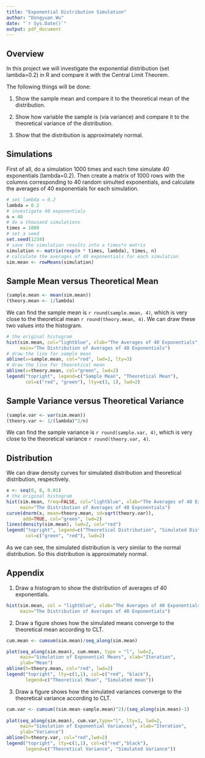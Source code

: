 ```yaml
---
title: "Exponential Distribution Simulation"
author: "Dongyuan Wu"
date: "`r Sys.Date()`"
output: pdf_document
---
```


## Overview

In this project we will investigate the exponential distribution (set lambda=0.2) in R and compare it with the Central Limit Theorem.

The following things will be done:

1. Show the sample mean and compare it to the theoretical mean of the distribution.

2. Show how variable the sample is (via variance) and compare it to the theoretical variance of the distribution.

3. Show that the distribution is approximately normal.

## Simulations

First of all, do a simulation 1000 times and each time simulate 40 exponentials (lambda=0.2). Then create a matrix of 1000 rows with the columns corresponding to 40 random simulted exponentials, and calculate the averages of 40 exponentials for each simulation.

```r

# set lambda = 0.2
lambda = 0.2
# investigate 40 exponentials
n = 40
# do a thousand simulations
times = 1000
# set a seed
set.seed(1234)
# save the simulation results into a times*n matrix
simulation <- matrix(rexp(n * times, lambda), times, n)
# calculate the averages of 40 exponentials for each simulation
sim.mean <- rowMeans(simulation)

```

## Sample Mean versus Theoretical Mean

```r

(sample.mean <- mean(sim.mean))
(theory.mean <- 1/lambda)

```

We can find the sample mean is `r round(sample.mean, 4)`, which is very close to the theoretical mean `r round(theory.mean, 4)`. We can draw these two values into the histogram.

```r

# the original histogram
hist(sim.mean, col="lightblue", xlab="The Averages of 40 Exponentials",
     main="The Distribution of Averages of 40 Exponentials")
# draw the line for sample mean
abline(v=sample.mean, col="red", lwd=2, lty=3)
# draw the line for theoretical mean
abline(v=theory.mean, col="green", lwd=2)
legend("topright", legend=c("Sample Mean", "Theoretical Mean"),
       col=c("red", "green"), lty=c(3, 1), lwd=2)

```


## Sample Variance versus Theoretical Variance

```r

(sample.var <- var(sim.mean))
(theory.var <- 1/(lambda)^2/n)

```

We can find the sample variance is `r round(sample.var, 4)`, which is very close to the theoretical variance `r round(theory.var, 4)`. 

## Distribution

We can draw density curves for simulated distribution and theoretical distribution, respectively.

```r

x <- seq(0, 8, 0.01)
# the original histogram
hist(sim.mean, freq=FALSE, col="lightblue", xlab="The Averages of 40 Exponentials",
     main="The Distribution of Averages of 40 Exponentials")
curve(dnorm(x, mean=theory.mean, sd=sqrt(theory.var)),
      add=TRUE, col="green", lwd=2)
lines(density(sim.mean), lwd=2, col="red")
legend("topright", legend=c("Theoretical Distribution", "Simulated Distribution"),
       col=c("green", "red"), lwd=2)

```

As we can see, the simulated distribution is very similar to the normal distribution. So this distribution is approximately normal.

\newpage

## Appendix

1. Draw a histogram to show the distribution of averages of 40 exponentials.

```r

hist(sim.mean, col = "lightblue", xlab="The Averages of 40 Exponentials",
     main="The Distribution of Averages of 40 Exponentials")

```

2. Draw a figure shows how the simulated means converge to the theoretical mean according to CLT.

```r

cum.mean <- cumsum(sim.mean)/seq_along(sim.mean)

plot(seq_along(sim.mean), cum.mean, type = "l", lwd=2,
     main="Simulation of Exponential Means", xlab="Iteration",
     ylab="Mean")
abline(h=theory.mean, col="red", lwd=2)
legend("topright", lty=c(1,1), col=c("red", "black"),
       legend=c("Theoretical Mean", "Simulated mean"))


```

3. Draw a figure shows how the simulated variances converge to the theoretical variance according to CLT.

```r

cum.var <- cumsum((sim.mean-sample.mean)^2)/(seq_along(sim.mean)-1)
        
plot(seq_along(sim.mean), cum.var,type="l", lty=1, lwd=2,
     main="Simulation of Exponential Variances", xlab="Iteration",
     ylab="Variance")
abline(h=theory.var, col="red",lwd=2)
legend("topright", lty=c(1,1), col=c("red","black"),
       legend=c("Theoretical Variance", "Simulated Variance"))

```